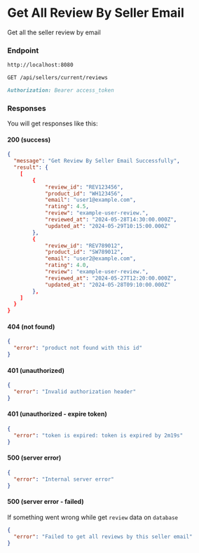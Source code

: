 # Get All Review By Seller Email

Get all the seller review by email

### Endpoint

```md filename="Base URL"
http://localhost:8080
```

```md filename="Method and Endpoint"
GET /api/sellers/current/reviews
```

```md filename="Headers"
Authorization: Bearer access_token
```

### Responses

You will get responses like this:

#### 200 (success)

```json filename="Response Body"
{
  "message": "Get Review By Seller Email Successfully",
  "result": {
    [
        {
            "review_id": "REV123456",
            "product_id": "WH123456",
            "email": "user1@example.com",
            "rating": 4.5,
            "review": "example-user-review.",
            "reviewed_at": "2024-05-28T14:30:00.000Z",
            "updated_at": "2024-05-29T10:15:00.000Z"
        },
        {
            "review_id": "REV789012",
            "product_id": "SW789012",
            "email": "user2@example.com",
            "rating": 4.0,
            "review": "example-user-review.",
            "reviewed_at": "2024-05-27T12:20:00.000Z",
            "updated_at": "2024-05-28T09:10:00.000Z"
        },
    ]
  }
}
```

#### 404 (not found)

```json filename="Response Body"
{
  "error": "product not found with this id"
}
```

#### 401 (unauthorized)

```json filename="Response Body"
{
  "error": "Invalid authorization header"
}
```

#### 401 (unauthorized - expire token)

```json filename="Response Body"
{
  "error": "token is expired: token is expired by 2m19s"
}
```

#### 500 (server error)

```json filename="Response Body"
{
  "error": "Internal server error"
}
```

#### 500 (server error - failed)

If something went wrong while get `review` data on `database`

```json filename="Response Body"
{
  "error": "Failed to get all reviews by this seller email"
}
```
